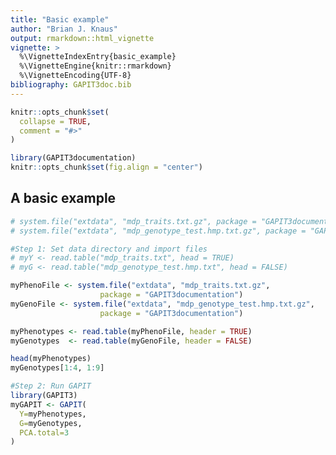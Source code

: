 ```yaml
---
title: "Basic example"
author: "Brian J. Knaus"
output: rmarkdown::html_vignette
vignette: >
  %\VignetteIndexEntry{basic_example}
  %\VignetteEngine{knitr::rmarkdown}
  %\VignetteEncoding{UTF-8}
bibliography: GAPIT3doc.bib
---
```


```r
knitr::opts_chunk$set(
  collapse = TRUE,
  comment = "#>"
)
```


```r
library(GAPIT3documentation)
knitr::opts_chunk$set(fig.align = "center")
```



## A basic example


```r
# system.file("extdata", "mdp_traits.txt.gz", package = "GAPIT3documentation")
# system.file("extdata", "mdp_genotype_test.hmp.txt.gz", package = "GAPIT3documentation")

#Step 1: Set data directory and import files
# myY <- read.table("mdp_traits.txt", head = TRUE)
# myG <- read.table("mdp_genotype_test.hmp.txt", head = FALSE)

myPhenoFile <- system.file("extdata", "mdp_traits.txt.gz",
                    package = "GAPIT3documentation")
myGenoFile <- system.file("extdata", "mdp_genotype_test.hmp.txt.gz",
                    package = "GAPIT3documentation")

myPhenotypes <- read.table(myPhenoFile, header = TRUE)
myGenotypes  <- read.table(myGenoFile, header = FALSE)

head(myPhenotypes)
myGenotypes[1:4, 1:9]
```



```r
#Step 2: Run GAPIT
library(GAPIT3)
myGAPIT <- GAPIT(
  Y=myPhenotypes,
  G=myGenotypes,
  PCA.total=3
)
```






